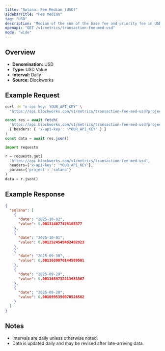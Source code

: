 ```yaml
---
title: "Solana: Fee Median (USD)"
sidebarTitle: "Fee Median"
tag: "USD"
description: "Median of the sum of the base fee and priority fee in USD that day"
openapi: "GET /v1/metrics/transaction-fee-med-usd"
mode: "wide"
---
```


## Overview

- **Denomination:** USD
- **Type:** USD Value
- **Interval:** Daily
- **Source:** Blockworks

## Example Request

<CodeGroup>

```bash cURL
curl -H "x-api-key: YOUR_API_KEY" \
  "https://api.blockworks.com/v1/metrics/transaction-fee-med-usd?project=solana"
```

```typescript TypeScript
const res = await fetch(
  'https://api.blockworks.com/v1/metrics/transaction-fee-med-usd?project=solana',
  { headers: { 'x-api-key': 'YOUR_API_KEY' } }
)
const data = await res.json()
```

```python Python
import requests

r = requests.get(
  'https://api.blockworks.com/v1/metrics/transaction-fee-med-usd',
  headers={'x-api-key': 'YOUR_API_KEY'},
  params={'project': 'solana'}
)
data = r.json()
```

</CodeGroup>

## Example Response

```json
{
  "solana": [
    {
      "date": "2025-10-02",
      "value": 0.001314077478103377
    },
    {
      "date": "2025-10-01",
      "value": 0.0012524549482402923
    },
    {
      "date": "2025-09-30",
      "value": 0.0011639070144589501
    },
    {
      "date": "2025-09-29",
      "value": 0.0011659732213933367
    },
    {
      "date": "2025-09-28",
      "value": 0.0010995350070526562
    }
  ]
}
```

## Notes
- Intervals are daily unless otherwise noted.
- Data is updated daily and may be revised after late-arriving data.